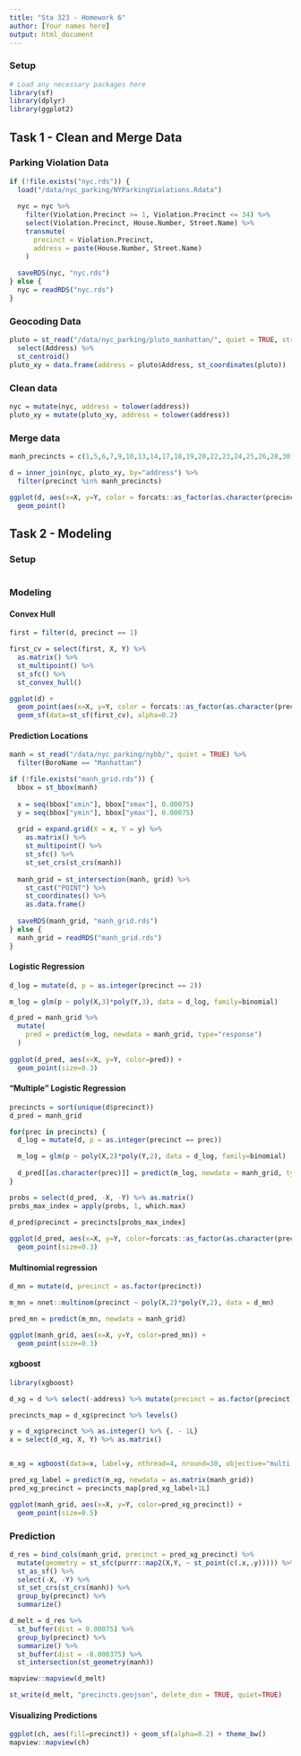 ```yaml
---
title: "Sta 323 - Homework 6"
author: [Your names here]
output: html_document
---
```



### Setup

```r
# Load any necessary packages here
library(sf)
library(dplyr)
library(ggplot2)
```

## Task 1 - Clean and Merge Data

### Parking Violation Data

```r
if (!file.exists("nyc.rds")) {
  load("/data/nyc_parking/NYParkingViolations.Rdata")
  
  nyc = nyc %>%
    filter(Violation.Precinct >= 1, Violation.Precinct <= 34) %>%
    select(Violation.Precinct, House.Number, Street.Name) %>%
    transmute(
      precinct = Violation.Precinct, 
      address = paste(House.Number, Street.Name)
    )
  
  saveRDS(nyc, "nyc.rds")
} else {
  nyc = readRDS("nyc.rds")
}
```

### Geocoding Data

```r
pluto = st_read("/data/nyc_parking/pluto_manhattan/", quiet = TRUE, stringsAsFactors = FALSE) %>%
  select(Address) %>%
  st_centroid() 
pluto_xy = data.frame(address = pluto$Address, st_coordinates(pluto)) 
```

### Clean data

```r
nyc = mutate(nyc, address = tolower(address))
pluto_xy = mutate(pluto_xy, address = tolower(address))
```


### Merge data

```r
manh_precincts = c(1,5,6,7,9,10,13,14,17,18,19,20,22,23,24,25,26,28,30,32,33,34)

d = inner_join(nyc, pluto_xy, by="address") %>%
  filter(precinct %in% manh_precincts)

ggplot(d, aes(x=X, y=Y, color = forcats::as_factor(as.character(precinct)))) +
  geom_point()
```


## Task 2 - Modeling

### Setup

```r

```

### Modeling

#### Convex Hull

```r
first = filter(d, precinct == 1)

first_cv = select(first, X, Y) %>% 
  as.matrix() %>% 
  st_multipoint() %>% 
  st_sfc() %>% 
  st_convex_hull()

ggplot(d) +
  geom_point(aes(x=X, y=Y, color = forcats::as_factor(as.character(precinct)))) +
  geom_sf(data=st_sf(first_cv), alpha=0.2)
```


#### Prediction Locations

```r
manh = st_read("/data/nyc_parking/nybb/", quiet = TRUE) %>%
  filter(BoroName == "Manhattan")

if (!file.exists("manh_grid.rds")) {
  bbox = st_bbox(manh)
  
  x = seq(bbox["xmin"], bbox["xmax"], 0.00075)
  y = seq(bbox["ymin"], bbox["ymax"], 0.00075)
  
  grid = expand.grid(X = x, Y = y) %>%
    as.matrix() %>%
    st_multipoint() %>%
    st_sfc() %>%
    st_set_crs(st_crs(manh))
  
  manh_grid = st_intersection(manh, grid) %>% 
    st_cast("POINT") %>%
    st_coordinates() %>%
    as.data.frame()
  
  saveRDS(manh_grid, "manh_grid.rds")
} else {
  manh_grid = readRDS("manh_grid.rds")
}
```


#### Logistic Regression

```r
d_log = mutate(d, p = as.integer(precinct == 2))

m_log = glm(p ~ poly(X,3)*poly(Y,3), data = d_log, family=binomial)

d_pred = manh_grid %>%
  mutate(
    pred = predict(m_log, newdata = manh_grid, type="response")
  )
  
ggplot(d_pred, aes(x=X, y=Y, color=pred)) +
  geom_point(size=0.3)
```


#### "Multiple" Logistic Regression

```r
precincts = sort(unique(d$precinct))
d_pred = manh_grid

for(prec in precincts) {
  d_log = mutate(d, p = as.integer(precinct == prec))

  m_log = glm(p ~ poly(X,2)*poly(Y,2), data = d_log, family=binomial)
  
  d_pred[[as.character(prec)]] = predict(m_log, newdata = manh_grid, type="response") 
}

probs = select(d_pred, -X, -Y) %>% as.matrix()
probs_max_index = apply(probs, 1, which.max)
  
d_pred$precinct = precincts[probs_max_index] 

ggplot(d_pred, aes(x=X, y=Y, color=forcats::as_factor(as.character(precinct)))) +
  geom_point(size=0.3)
```


#### Multinomial regression

```r
d_mn = mutate(d, precinct = as.factor(precinct))

m_mn = nnet::multinom(precinct ~ poly(X,2)*poly(Y,2), data = d_mn)

pred_mn = predict(m_mn, newdata = manh_grid)

ggplot(manh_grid, aes(x=X, y=Y, color=pred_mn)) +
  geom_point(size=0.3)
```

#### xgboost

```r
library(xgboost)

d_xg = d %>% select(-address) %>% mutate(precinct = as.factor(precinct))

precincts_map = d_xg$precinct %>% levels()

y = d_xg$precinct %>% as.integer() %>% {. - 1L}
x = select(d_xg, X, Y) %>% as.matrix()


m_xg = xgboost(data=x, label=y, nthread=4, nround=30, objective="multi:softmax", num_class=length(precincts_map))

pred_xg_label = predict(m_xg, newdata = as.matrix(manh_grid))
pred_xg_precinct = precincts_map[pred_xg_label+1L]

ggplot(manh_grid, aes(x=X, y=Y, color=pred_xg_precinct)) +
  geom_point(size=0.5)
```

### Prediction

```r
d_res = bind_cols(manh_grid, precinct = pred_xg_precinct) %>%
  mutate(geometry = st_sfc(purrr::map2(X,Y, ~ st_point(c(.x,.y))))) %>%
  st_as_sf() %>%
  select(-X, -Y) %>%
  st_set_crs(st_crs(manh)) %>%
  group_by(precinct) %>%
  summarize()

d_melt = d_res %>%
  st_buffer(dist = 0.00075) %>%
  group_by(precinct) %>%
  summarize() %>%
  st_buffer(dist = -0.000375) %>%
  st_intersection(st_geometry(manh))

mapview::mapview(d_melt)

st_write(d_melt, "precincts.geojson", delete_dsn = TRUE, quiet=TRUE)
```

#### Visualizing Predictions

```r
ggplot(ch, aes(fill=precinct)) + geom_sf(alpha=0.2) + theme_bw()
mapview::mapview(ch)

```